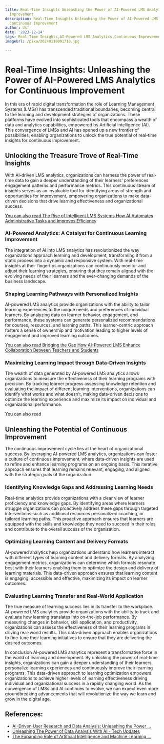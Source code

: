 ```yaml
---
title: Real-Time Insights Unleashing the Power of AI-Powered LMS Analytics for Continuous
  Improvement
description: Real-Time Insights Unleashing the Power of AI-Powered LMS Analytics for
  Continuous Improvement
author: Usf
date: '2023-12-14'
tags: Real-Time Insights,AI-Powered LMS Analytics,Continuous Improvement
imageUrl: /pixa/20240110091710.jpg

---
```

# Real-Time Insights: Unleashing the Power  of AI-Powered LMS Analytics for  Continuous  Improvement

In this era of rapid digital transformation  the role of Learning Management Systems (LMSs) has transcended traditional  boundaries, becoming central to the learning and development strategies of organizations.  These platforms have  evolved into sophisticated tools that  encompass a wealth of data and analytics capabilities, empowered by Artificial  Intelligence (AI). This convergence of LMSs and AI has opened up a new  frontier of possibilities,  enabling organizations to unlock the true potential of real-time insights for continuous improvement.

## Unlocking the Treasure Trove of Real-Time Insights

With AI-driven LMS analytics,  organizations can harness  the power of real-time  data to gain a deeper understanding of their learners' preferences engagement patterns and performance metrics. This continuous stream of insights serves as  an invaluable tool for identifying areas of strength and opportunities for improvement, empowering organizations to make data-driven decisions that drive learning effectiveness and organizational success.

[You can also read The Rise of Intelligent LMS Systems How AI Automates Administrative Tasks and Improves Efficiency](The%20Rise%20of%20Intelligent%20LMS%20Systems%20How%20AI%20Automates%20Administrative%20Tasks%20and%20Improves%20Efficiency)


### AI-Powered  Analytics: A Catalyst for Continuous Learning  Improvement

The integration of AI into LMS analytics has  revolutionized the way organizations approach learning and development,  transforming it from a static process into a dynamic and responsive system. With real-time insights  at their fingertips organizations can  continuously monitor and adjust their learning strategies, ensuring that they remain  aligned with the evolving needs of their learners and the ever-changing demands of the business  landscape.

### Shaping  Learning Pathways with Personalized Insights

AI-powered LMS  analytics provide organizations  with the ability to tailor learning  experiences  to the unique needs and  preferences of individual learners. By  analyzing data on learner behavior, engagement, and performance, these systems can generate personalized recommendations for courses, resources, and learning  paths. This learner-centric approach fosters  a sense of ownership and motivation  leading  to higher levels of engagement and improved learning outcomes.

[You can also read Bridging the Gap How AI-Powered LMS Enhance Collaboration  Between Teachers and Students](Bridging%20the%20Gap%20How%20AI-Powered%20LMS%20Enhance%20Collaboration%20Between%20Teachers%20and%20Students)


### Maximizing Learning  Impact through Data-Driven Insights

The wealth of data generated by AI-powered LMS analytics allows organizations  to measure the effectiveness  of  their learning programs with precision. By tracking learner progress assessing knowledge retention and evaluating the impact of different learning interventions, organizations can identify what works and  what doesn't,  making data-driven decisions to optimize the learning experience and maximize its impact  on  individual and organizational performance.

[You can  also read ]()


## Unleashing the Potential of Continuous Improvement

The continuous improvement cycle lies  at the heart of organizational success. By leveraging AI-powered LMS analytics, organizations can foster a culture of continuous improvement, where data-driven insights are used to refine and enhance learning programs on an  ongoing basis. This iterative approach  ensures that learning remains relevant, engaging, and aligned with  the strategic goals of the organization.

### Identifying Knowledge Gaps and  Addressing  Learning Needs

Real-time analytics provide organizations with a  clear view of  learner proficiency and knowledge gaps. By identifying areas where learners struggle organizations can proactively address these gaps through targeted interventions such as additional resources personalized coaching, or tailored learning paths.  This  proactive approach ensures  that learners are equipped with the skills and knowledge they need to succeed in their roles and  contribute to the overall success of the organization.

### Optimizing Learning  Content and Delivery Formats

AI-powered analytics help organizations understand how learners interact with different types of learning content and  delivery formats. By analyzing engagement metrics, organizations can determine which formats resonate best with their learners enabling them to optimize the design and delivery of learning materials. This  data-driven  approach ensures that learning content is engaging, accessible and effective, maximizing its impact on learner outcomes.

### Evaluating Learning Transfer and Real-World Application

The true measure of learning  success lies in its transfer to the workplace. AI-powered LMS analytics provide organizations with the ability to track and evaluate  how learning translates into on-the-job performance. By measuring changes in behavior, skill  application, and productivity, organizations  can assess the effectiveness of their  learning programs in driving  real-world results.  This data-driven approach enables organizations to fine-tune their learning initiatives to ensure that they are delivering the desired  outcomes.

In conclusion AI-powered  LMS analytics represent a transformative force in the  world of learning and  development.  By unlocking the power of real-time insights, organizations  can gain a deeper understanding of their learners, personalize learning experiences and continuously improve their learning programs. This data-driven  approach to learning optimization empowers organizations to achieve higher levels of learning effectiveness driving individual and organizational success in  a rapidly changing world. As the convergence of LMSs and AI continues to evolve, we can expect even more groundbreaking advancements that will revolutionize the way we learn and grow in  the digital age.

## References:
- [AI-Driven User Research and Data Analysis: Unleashing the Power ...](https://www.linkedin.com/pulse/ai-driven-user-research-data-analysis-unleashing-power-dominguez-xd7gc?trk=public_post_main-feed-card_feed-article-content)
- [Unleashing The Power of Data Analysis With AI - Tech Updates](https://www.sooperarticles.com/technology-articles/tech-updates-articles/unleashing-power-data-analysis-ai-1869248.html)
- [The Expanding Role of Artificial Intelligence and Machine Learning ...](https://www.linkedin.com/pulse/expanding-role-artificial-intelligence-tnkjf?trk=organization_guest_main-feed-card_feed-article-content)
